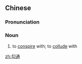 ==Chinese==
{{zh-forms}}

===Pronunciation===
{{zh-pron
|m=gōutōng
|cat=v
}}

===Noun===
{{zh-verb}}

# to [[conspire]] with; to [[collude]] with

[[zh:勾通]]